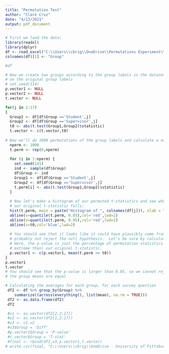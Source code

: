 ---
title: "Permutation Test"
author: "Clare Cruz"
date: "4/13/2021"
output: pdf_document
---

```{r include=FALSE}
# First we load the data:
library(readxl)
library(dplyr)
df <- read_excel("C:\\Users\\cbrig\\OneDrive\\Permutations Experiment\\Research Numbers V2.xlsx")
colnames(df)[1] <- "Group"

#df
```

```{r}
# Now we create two groups according to the group labels in the dataset and calculate a t-statistic
# on the original group labels
# set.seed(114)
p.vector1 <- NULL
p.vector2 <- NULL
t.vector <- NULL

for(j in 2:17)
{
  Group1 <- df[df$Group =='Student',j]
  Group2 <- df[df$Group =='Supervisor',j]
  t0 <- abs(t.test(Group1,Group2)$statistic)
  t.vector <- c(t.vector,t0)
  
# Now we'll do 1000 permutations of the group labels and calculate a new t-statistic each time:
  nperm <- 1000
  t.perm <- rep(0,nperm)
  
  for (i in 1:nperm) {
    set.seed(141)
  	ind <- sample(df$Group)
  	df$Group <- ind
  	Group1 <- df[df$Group =='Student',j]	
  	Group2 <- df[df$Group =='Supervisor',j]	
  	t.perm[i] <- abs(t.test(Group1,Group2)$statistic)
  }
  
  # Now let's make a histogram of our permuted t-statistics and see where
  # our original t-statistic falls:
  hist(t.perm, main = paste("Histogram of ", colnames(df[j])), xlab = "T-statistic")
  abline(v=quantile(t.perm, 0.05),col='red',lwd=2)
  abline(v=quantile(t.perm, 0.95),col='red',lwd=2)
  abline(v=t0,col='blue',lwd=2)
  
  # You should see that it looks like it could have plausibly come from this distribution, so we
  # probably not reject the null hypothesis.  Let's be sure by calculating an explicit p-value.  
  # Here, the p-value is just the percentage of permutation statistics that fell above (were more
  # extreme than) our original t-statistic.
  p.vector1 <- c(p.vector1, mean(t.perm >= t0))
}
p.vector1
t.vector
# You should see that the p-value is larger than 0.05, so we cannot reject the null hypothesis that
# the group means are equal

```




```{r}
# Calculating the averages for each group, for each survey question
 df2 <- df %>% group_by(Group) %>%
    summarize((across(everything(), list(mean), na.rm = TRUE)))
 df2 <- as.data.frame(df2)
 df2
```
```{r}
 #v1 <- as.vector(df2[2,2:17])
 #v2 <- as.vector(df2[1,2:17])
 #v3 <- v1-v2
 #v3$Group = 'Diff'
 #p.vector1$Group = 'P-value'
 #t.vector$Group = 'T-stat'
 #final <- rbind(df2,v3,p.vector1,t.vector)
# write.csv(final, "C:\\Users\\cbrig\\OneDrive - University of Pittsburgh\\Mom\\Permutations Experiment\\mydata.csv")
```

